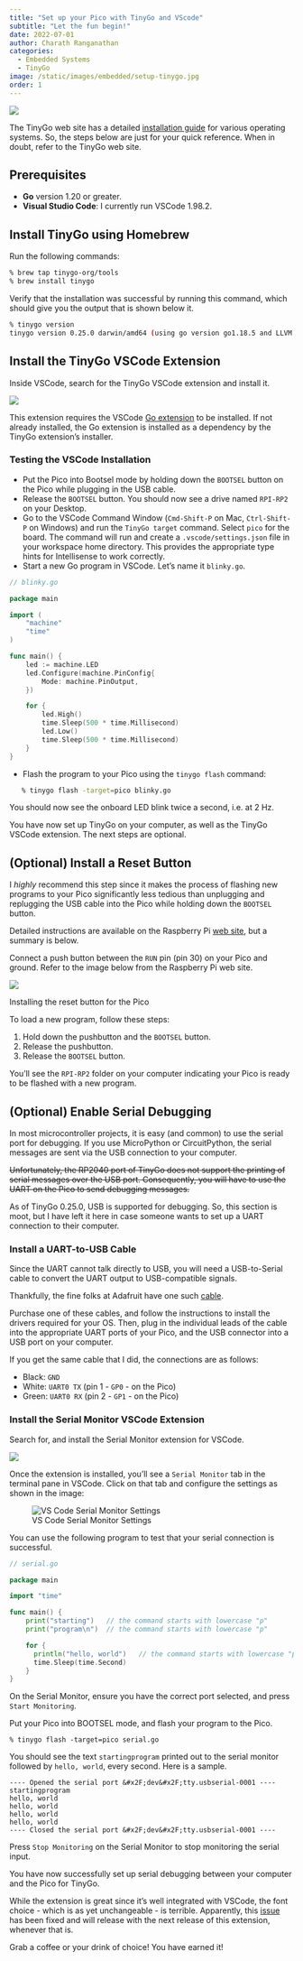 ```yaml
---
title: "Set up your Pico with TinyGo and VScode"
subtitle: "Let the fun begin!"
date: 2022-07-01
author: Charath Ranganathan
categories:
  - Embedded Systems
  - TinyGo
image: /static/images/embedded/setup-tinygo.jpg
order: 1
---
```

![](/static/images/embedded/setup-tinygo.jpg)

The TinyGo web site has a detailed [installation guide](https://tinygo.org/getting-started/install/) for various operating systems. So, the steps below are just for your quick reference. When in doubt, refer to the TinyGo web site.

## Prerequisites

- **Go** version 1.20 or greater.
- **Visual Studio Code**: I currently run VSCode 1.98.2.

## Install TinyGo using Homebrew

Run the following commands:

```bash
% brew tap tinygo-org/tools
% brew install tinygo
```

Verify that the installation was successful by running this command, which should give you the output that is shown below it.

```bash
% tinygo version
tinygo version 0.25.0 darwin/amd64 (using go version go1.18.5 and LLVM version 14.0.0)
```

## Install the TinyGo VSCode Extension

Inside VSCode, search for the TinyGo VSCode extension and install it.

![](/static/images/embedded/vscode-tinygo.png)

This extension requires the VSCode [Go extension](https://marketplace.visualstudio.com/items?itemName=golang.go) to be installed. If not already installed, the Go extension is installed as a dependency by the TinyGo extension's installer.

### Testing the VSCode Installation

- Put the Pico into Bootsel mode by holding down the `BOOTSEL` button on the Pico while plugging in the USB cable.
- Release the `BOOTSEL` button. You should now see a drive named `RPI-RP2` on your Desktop.
- Go to the VSCode Command Window (`Cmd-Shift-P` on Mac, `Ctrl-Shift-P` on Windows) and run the `TinyGo target` command. Select `pico` for the board. The command will run and create a `.vscode/settings.json` file in your workspace home directory. This provides the appropriate type hints for Intellisense to work correctly.
- Start a new Go program in VSCode. Let's name it `blinky.go`.

```go
// blinky.go

package main

import (
    "machine"
    "time"
)

func main() {
    led := machine.LED
    led.Configure(machine.PinConfig{
        Mode: machine.PinOutput,
    })

    for {
        led.High()
        time.Sleep(500 * time.Millisecond)
        led.Low()
        time.Sleep(500 * time.Millisecond)
    }
}
```

- Flash the program to your Pico using the `tinygo flash` command:

```bash
   % tinygo flash -target=pico blinky.go
```

You should now see the onboard LED blink twice a second, i.e. at 2 Hz.

You have now set up TinyGo on your computer, as well as the TinyGo VSCode extension. The next steps are optional.

## (Optional) Install a Reset Button

I *highly* recommend this step since it makes the process of flashing new programs to your Pico significantly less tedious than unplugging and replugging the USB cable into the Pico while holding down the `BOOTSEL` button.

Detailed instructions are available on the Raspberry Pi [web site](https://www.raspberrypi.com/news/how-to-add-a-reset-button-to-your-raspberry-pi-pico/), but a summary is below.

Connect a push button between the `RUN` pin (pin 30) on your Pico and ground. Refer to the image below from the Raspberry Pi web site.

![](/static/images/embedded/pico-reset-button.png)

Installing the reset button for the Pico

To load a new program, follow these steps:

1. Hold down the pushbutton and the `BOOTSEL` button.
2. Release the pushbutton.
3. Release the `BOOTSEL` button.

You'll see the `RPI-RP2` folder on your computer indicating your Pico is ready to be flashed with a new program.

## (Optional) Enable Serial Debugging

In most microcontroller projects, it is easy (and common) to use the serial port for debugging. If you use MicroPython or CircuitPython, the serial messages are sent via the USB connection to your computer.

~~Unfortunately, the RP2040 port of TinyGo does not support the printing of serial messages over the USB port. Consequently, you will have to use the UART on the Pico to send debugging messages.~~

As of TinyGo 0.25.0, USB is supported for debugging. So, this section is moot, but I have left it here in case someone wants to set up a UART connection to their computer.

### Install a UART-to-USB Cable

Since the UART cannot talk directly to USB, you will need a USB-to-Serial cable to convert the UART output to USB-compatible signals.

Thankfully, the fine folks at Adafruit have one such [cable](https://www.adafruit.com/product/954).

Purchase one of these cables, and follow the instructions to install the drivers required for your OS. Then, plug in the individual leads of the cable into the appropriate UART ports of your Pico, and the USB connector into a USB port on your computer.

If you get the same cable that I did, the connections are as follows:

- Black: `GND`
- White: `UART0 TX` (pin 1 - `GP0` - on the Pico)
- Green: `UART0 RX` (pin 2 - `GP1` - on the Pico)

### Install the Serial Monitor VSCode Extension

Search for, and install the Serial Monitor extension for VSCode.

![](/static/images/embedded/vscode-serial-monitor-extension.png)

Once the extension is installed, you'll see a `Serial Monitor` tab in the terminal pane in VSCode. Click on that tab and configure the settings as shown in the image:

![VS Code Serial Monitor Settings](/static/images/embedded/vscode-serial-monitor-settings.png)

You can use the following program to test that your serial connection is successful.

```go
// serial.go

package main

import "time"

func main() {
	print("starting")   // the command starts with lowercase "p"
	print("program\n")  // the command starts with lowercase "p"

	for {
	  println("hello, world")   // the command starts with lowercase "p"
	  time.Sleep(time.Second)
	}
}
```

On the Serial Monitor, ensure you have the correct port selected, and press `Start Monitoring`.

Put your Pico into BOOTSEL mode, and flash your program to the Pico.

```
% tinygo flash -target=pico serial.go

```

You should see the text `startingprogram` printed out to the serial monitor followed by `hello, world`, every second. Here is a sample.

```
---- Opened the serial port &#x2F;dev&#x2F;tty.usbserial-0001 ----
startingprogram
hello, world
hello, world
hello, world
hello, world
---- Closed the serial port &#x2F;dev&#x2F;tty.usbserial-0001 ----

```

Press `Stop Monitoring` on the Serial Monitor to stop monitoring the serial input.

You have now successfully set up serial debugging between your computer and the Pico for TinyGo.

While the extension is great since it's well integrated with VSCode, the font choice - which is as yet unchangeable - is terrible. Apparently, this [issue](https://github.com/microsoft/vscode-serial-monitor/issues/10) has been fixed and will release with the next release of this extension, whenever that is.

Grab a coffee or your drink of choice! You have earned it!